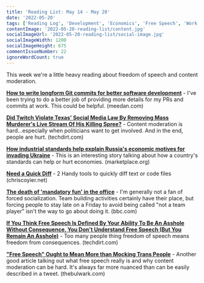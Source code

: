 ```yaml
---
title: 'Reading List: May 14 - May 20'
date: '2022-05-20'
tags: ['Reading Log', 'Development', 'Economics', 'Free Speech', 'Work']
contentImage: '2022-05-20-reading-list/content.jpg'
socialImageUrl: '2022-05-20-reading-list/social-image.jpg'
socialImageWidth: 1200
socialImageHeight: 675
commentIssueNumber: 22
ignoreWordCount: true
---
```


This week we're a little heavy reading about freedom of speech and content moderation.

[**How to write longform Git commits for better software development**](https://meedan.com/blog/how-to-write-longform-git-commits-for-better-software-development) - I've been trying to do a better job of providing more details for my PRs and commits at work. This could be helpful. <span className="domain-name">(meedan.com)</span>

[**Did Twitch Violate Texas' Social Media Law By Removing Mass Murderer's Live Stream Of His Killing Spree?**](https://www.techdirt.com/2022/05/16/did-twitch-violate-texas-social-media-law-by-removing-mass-murderers-live-stream-of-his-killing-spree/) - Content moderation is hard...especially when politicians want to get involved. And in the end, people are hurt. <span className="domain-name">(techdirt.com)</span>

[**How industrial standards help explain Russia's economic motives for invading Ukraine**](https://www.marketplace.org/2022/05/17/industrial-standards-help-explain-russias-economic-motives-invading-ukraine/) - This is an interesting story talking about how a country's standards can help or hurt economies. <span className="domain-name">(marketplace.org)</span>

[**Need a Quick Diff**](https://chriscoyier.net/2022/05/17/need-a-quick-diff/) - 2 Handy tools to quickly diff text or code files <span className="domain-name">(chriscoyier.net)</span>

[**The death of 'mandatory fun' in the office**](https://www.bbc.com/worklife/article/20220517-the-death-of-mandatory-fun-in-the-office) - I'm generally not a fan of forced socialization. Team building activities certainly have their place, but forcing people to stay late on a Friday to avoid being called "not a team player” isn't the way to go about doing it. <span className="domain-name">(bbc.com)</span>

[**If You Think Free Speech Is Defined By Your Ability To Be An Asshole Without Consequence, You Don't Understand Free Speech (But You Remain An Asshole)**](https://www.techdirt.com/2022/05/20/if-you-think-free-speech-is-defined-by-your-ability-to-be-an-asshole-without-consequence-you-dont-understand-free-speech-but-you-remain-an-asshole/) - Too many people thing freedom of speech means freedom from consequences. <span className="domain-name">(techdirt.com)</span>

[**"Free Speech" Ought to Mean More than Mocking Trans People**](https://www.thebulwark.com/free-speech-ought-to-mean-more-than-mocking-trans-people/) - Another good article talking out what free speech really is and why content moderation can be hard. It's always far more nuanced than can be easily described in a tweet. <span className="domain-name">(thebulwark.com)</span>